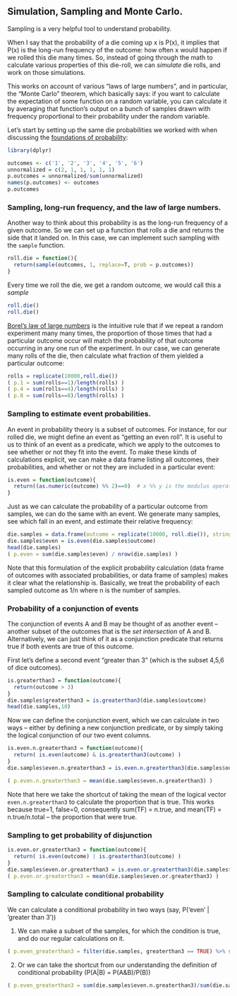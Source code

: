 ## Simulation, Sampling and Monte Carlo. {#probability-simulations}

Sampling is a very helpful tool to understand probability.

When I say that the probability of a die coming up x is P(x), it implies that P(x) is the long-run frequency of the outcome: how often x would happen if we rolled this die many times.  So, instead of going through the math to calculate various properties of this die-roll, we can *simulate* die rolls, and work on those simulations.

This works on account of various "laws of large numbers", and in particular, the "Monte Carlo" theorem, which basically says: if you want to calculate the expectation of some function on a random variable, you can calculate it by averaging that function's output on a bunch of samples drawn with frequency proportional to their probability under the random variable.

Let's start by setting up the same die probabilities we worked with when discussing the [foundations of probability](prob-foundations.html):

```r
library(dplyr)

outcomes <- c('1', '2', '3', '4', '5', '6')
unnormalized = c(2, 1, 1, 1, 1, 1)
p.outcomes = unnormalized/sum(unnormalized)
names(p.outcomes) <- outcomes
p.outcomes
```

### Sampling, long-run frequency, and the law of large numbers.

Another way to think about this probability is as the long-run frequency of a given outcome.  So we can set up a function that rolls a die and returns the side that it landed on.  In this case, we can implement such sampling with the `sample` function.

```R
roll.die = function(){
  return(sample(outcomes, 1, replace=T, prob = p.outcomes))
}
```

Every time we roll the die, we get a random outcome, we would call this a *sample*

```R
roll.die()
roll.die()
```

[Borel's law of large numbers](https://en.wikipedia.org/wiki/Law_of_large_numbers#Borel.27s_law_of_large_numbers) is the intuitive rule that if we repeat a random experiment many many times, the proportion of those times that had a particular outcome occur will match the probability of that outcome occurring in any one run of the experiment.  In our case, we can generate many rolls of the die, then calculate what fraction of them yielded a particular outcome:

```R
rolls = replicate(10000,roll.die())
( p.1 = sum(rolls==1)/length(rolls) )
( p.4 = sum(rolls==4)/length(rolls) )
( p.8 = sum(rolls==8)/length(rolls) )
```

### Sampling to estimate event probabilities.

An event in probability theory is a subset of outcomes.  For instance, for our rolled die, we might define an event as "getting an even roll".  It is useful to us to think of an event as a predicate, which we apply to the outcomes to see whether or not they fit into the event.  To make these kinds of calculations explicit, we can make a data frame listing all outcomes, their probabilities, and whether or not they are included in a particular event:

```R
is.even = function(outcome){
  return((as.numeric(outcome) %% 2)==0)  # x %% y is the modulus operator which returns the remainder after dividing x by y.
}
```

Just as we can calculate the probability of a particular outcome from samples, we can do the same with an event.  We generate many samples, see which fall in an event, and estimate their relative frequency:

```R
die.samples = data.frame(outcome = replicate(10000, roll.die()), stringsAsFactors = FALSE)
die.samples$even = is.even(die.samples$outcome)
head(die.samples)
( p.even = sum(die.samples$even) / nrow(die.samples) )
```

Note that this formulation of the explicit probability calculation (data frame of outcomes with associated probabilities, or data frame of samples) makes it clear what the relationship is.  Basically, we treat the probability of each sampled outcome as 1/n where n is the number of samples.

### Probability of a conjunction of events

The conjunction of events A and B may be thought of as another event -- another subset of the outcomes that is the *set intersection* of A and B.  Alternatively, we can just think of it as a conjunction predicate that returns true if both events are true of this outcome.  

First let's define a second event "greater than 3" (which is the subset 4,5,6 of dice outcomes).

```R
is.greaterthan3 = function(outcome){
  return(outcome > 3)
}
die.samples$greaterthan3 = is.greaterthan3(die.samples$outcome)
head(die.samples,10)
```

Now we can define the conjunction event, which we can calculate in two ways -- either by defining a new conjunction predicate, or by simply taking the logical conjunction of our two event columns.

```R
is.even.n.greaterthan3 = function(outcome){
  return( is.even(outcome) & is.greaterthan3(outcome) )
}
die.samples$even.n.greaterthan3 = is.even.n.greaterthan3(die.samples$outcome)

( p.even.n.greaterthan3 = mean(die.samples$even.n.greaterthan3) )
```

Note that here we take the shortcut of taking the mean of the logical vector `even.n.greaterthan3` to calculate the proportion that is true. This works because true=1, false=0, consequently sum(TF) = n.true, and mean(TF) = n.true/n.total -- the proportion that were true.

### Sampling to get probability of disjunction

```R
is.even.or.greaterthan3 = function(outcome){
  return( is.even(outcome) | is.greaterthan3(outcome) )
}
die.samples$even.or.greaterthan3 = is.even.or.greaterthan3(die.samples$outcome)
( p.even.or.greaterthan3 = mean(die.samples$even.or.greaterthan3) )
```

### Sampling to calculate conditional probability

We can calculate a conditional probability in two ways (say, P('even' | 'greater than 3'))

1) We can make a subset of the samples, for which the condition is true, and do our regular calculations on it.

```R
( p.even_greaterthan3 = filter(die.samples, greaterthan3 == TRUE) %>% summarize(p.even = mean(even)) )
```

2) Or we can take the shortcut from our understanding the definition of conditional probability (P(A|B) = P(A&B)/P(B))

```r
( p.even_greaterthan3 = sum(die.samples$even.n.greaterthan3)/sum(die.samples$greaterthan3) )
```

